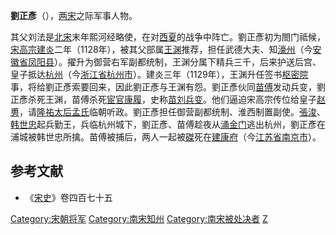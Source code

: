 '''劉正彥'''（{{bd|11世纪||1129年||catIdx=L刘}}），[[两宋|两宋]]之际军事人物。

其父刘法是[[北宋|北宋]]末年熙河经略使，在对[[西夏|西夏]]的战争中阵亡。劉正彥初为閤门祗候，[[宋高宗|宋高宗]][[建炎|建炎]]二年（1128年），被其父部属[[王渊_(宋朝)|王渊]]推荐，担任武德大夫、知[[濠州|濠州]]（今[[安徽省|安徽省]][[凤阳县|凤阳县]]）。擢升为御营右军副都统制，王渊分属下精兵三千，后来护送后宫、皇子抵达[[杭州_(古代)|杭州]]（今[[浙江省|浙江省]][[杭州市|杭州市]]）。建炎三年（1129年），王渊升任签书[[枢密院|枢密院]]事，将给劉正彥索要回来，因此劉正彥与王渊有怨。劉正彥伙同[[苗傅|苗傅]]发动兵变，劉正彥杀死王渊，苗傅杀死[[宦官|宦官]][[康履|康履]]，史称[[苗刘兵变|苗刘兵变]]。他们逼迫宋高宗传位给皇子[[赵旉|赵旉]]，请[[昭慈圣献皇后|隆祐太后孟氏]]临朝听政。劉正彥担任御营副都统制、淮西制置副使。[[張浚|張浚]]、[[韩世忠|韩世忠]]起兵勤王，兵临杭州城下，劉正彥、苗傅趁夜从[[涌金门|涌金门]]逃出杭州，劉正彥在浦城被韩世忠所擒。苗傅被捕后，两人一起被[[磔|磔]]死在[[建康府|建康府]]（今[[江苏省|江苏省]][[南京市|南京市]]）。

==参考文献==
*《[[宋史|宋史]]》卷四百七十五
{{DEFAULTSORT:L刘}}
[[Category:宋朝将军|Category:宋朝将军]]
[[Category:南宋知州|Category:南宋知州]]
[[Category:南宋被处决者|Category:南宋被处决者]]
[[Category:刘姓|Z]]